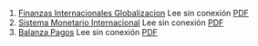 1. [Finanzas Internacionales Globalizacion](https://achalmaedison.netlify.app/finanzas/finanzas-internacionales/2023-06-16-finanzas-internacionales-globalizacion) Lee sin conexión [PDF](https://achalmaedison.netlify.app/finanzas/finanzas-internacionales/2023-06-16-finanzas-internacionales-globalizacion/index.pdf)
2. [Sistema Monetario Internacional](https://achalmaedison.netlify.app/finanzas/finanzas-internacionales/2023-06-17-sistema-monetario-internacional) Lee sin conexión [PDF](https://achalmaedison.netlify.app/finanzas/finanzas-internacionales/2023-06-17-sistema-monetario-internacional/index.pdf)
3. [Balanza Pagos](https://achalmaedison.netlify.app/finanzas/finanzas-internacionales/2023-06-23-balanza-pagos) Lee sin conexión [PDF](https://achalmaedison.netlify.app/finanzas/finanzas-internacionales/2023-06-23-balanza-pagos/index.pdf)
